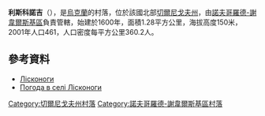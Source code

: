 {{coord|52|8|4|N|33|17|9|E|scale:100000|display=title}}

'''利斯科諾吉'''（{{lang-uk|Лісконоги}}），是[[烏克蘭|烏克蘭]]的村落，位於該國北部[[切爾尼戈夫州|切爾尼戈夫州]]，由[[諾夫哥羅德-謝韋爾斯基區|諾夫哥羅德-謝韋爾斯基區]]負責管轄，始建於1600年，面積1.28平方公里，海拔高度150米，2001年人口461，人口密度每平方公里360.2人。

==參考資料==
*[http://w1.c1.rada.gov.ua/pls/z7502/A005?rdat1=08.04.2014&rf7571=40681 Лісконоги]{{dead link|date=2017年11月 |bot=InternetArchiveBot |fix-attempted=yes }}
* [http://weather.in.ua/ua/chernigovskaja/13592 Погода в селі Лісконоги]{{Wayback|url=http://weather.in.ua/ua/chernigovskaja/13592 |date=20160305205120 }}

[[Category:切爾尼戈夫州村落|Category:切爾尼戈夫州村落]]
[[Category:諾夫哥羅德-謝韋爾斯基區村落|Category:諾夫哥羅德-謝韋爾斯基區村落]]


{{Chernihiv-geo-stub}}